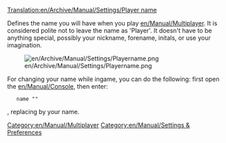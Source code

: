[[Translation:en/Archive/Manual/Settings/Player name]]


{{en/Note|Newer versions call this option <code>client_name</code>}}
Defines the name you will have when you play [[en/Manual/Multiplayer]]. It is considered polite not to leave the name as 'Player'. It doesn't have to be anything special, possibly your nickname, forename, initals, or use your imagination.

[[File:en/Archive/Manual/Settings/Playername.png]]

For changing your name while ingame, you can do the following:
first open the [[en/Manual/Console]], then enter:
    name "<yournewplayername>"
, replacing <yournewplayername> by your name.

[[Category:en/Manual/Multiplayer]]
[[Category:en/Manual/Settings & Preferences]]
{{en/Stub}}
